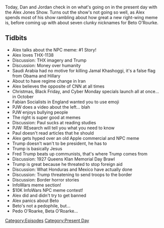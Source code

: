 {{DEFAULTSORT:
    #_EPISODE_0218:October 17, 2018
}}{{Episode
    | title           = October 17, 2018
    | caption         = [https://knowledgefight.libsyn.com/knowledge-fight-october-17-2018 Listen to this episode on Libsyn]
    | episodeNumber   = 218
    | length          = 01:27:08
    | airDate         = October 19, 2018
    | coverageDate    = October 17, 2018
    | episodeType     = [[:Category:Present Day|Present Day]]
    | appearance      = [[Jamal Khashoggi]], [[Paul Joseph Watson]], [[Fred Trump]], [[Beto O'Roarke]]
    | oocDrop         = Gold Digger
    | previousEpisode = [[217: Space Liars and Dragon Moths]]
    | nextEpisode     = [[219: March 13, 2009]]
}}

{{Stub}}

Today, Dan and Jordan check in on what's going on in the present day with the Alex Jones Show. Turns out the show's not going so well, as Alex spends most of his show rambling about how great a new right-wing meme is, before coming up with about seven clunky nicknames for Beto O'Rourke.

==Tidbits==

*Alex talks about the NPC meme: #1 Story!
*Alex loves THX-1138
*Discussion: THX imagery and Trump
*Discussion: Money over humanity
*Saudi Arabia had no motive for killing Jamal Khashoggi, it's a false flag from Obama and Hillary
*About to have regime change in Iran
*Alex believes the opposite of CNN at all times
*Christmas, Black Friday, and Cyber Monday specials launch all at once... in October
*Fabian Socialists in England wanted you to use emoji
*PJW does a video about the left... blah
*PJW enjoys bullying people
*The right is super good at memes
*Discussion: Paul sucks at reading studies
*PJW: REsearch will tell you what you need to know
*Paul doesn't read articles that he should
*Alex gets hyped over an old Apple commercial and NPC meme
*Trump doesn't wan't to be president, he has to
*Trump is basically Jesus
*Fred Trump beats up communists, that's where Trump comes from
*Discussion: 1927 Queens Klan Memorial Day Brawl
*Trump is great because he threated to stop foreign aid
*Discussion: What Honduras and Mexico have actually done
*Discussion: Trump threatening to send troops to the border
*Discussion: Border horror stories
*InfoWars meme section!
*$10K InfoWars NPC meme contest!
*Alex did and didn't try to get banned
*Alex panics about Beto
*Beto's not a pedophile, but...
*Pedo O'Roarke, Beta O'Roarke...

[[Category:Episodes]]
[[Category:Present Day]]
